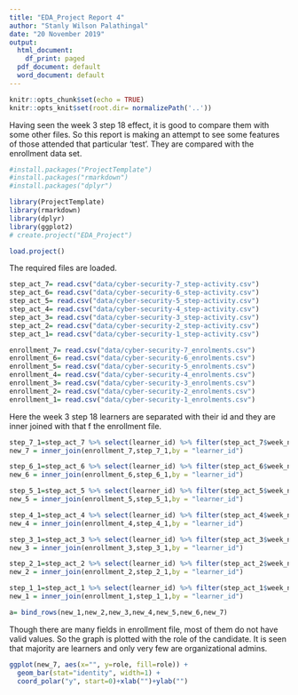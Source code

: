 ---
title: "EDA_Project Report 4"
author: "Stanly Wilson Palathingal"
date: "20 November 2019"
output:
  html_document:
    df_print: paged
  pdf_document: default
  word_document: default
---

```{r setup, include=FALSE}
knitr::opts_chunk$set(echo = TRUE)
knitr::opts_knit$set(root.dir= normalizePath('..'))
```

Having seen the week 3 step 18 effect, it is good to compare them with some other files. So this report is making an attempt to see some features of those attended that particular 'test'. They are compared with the enrollment data set.

```{r Installation of packages, message=FALSE}
#install.packages("ProjectTemplate")
#install.packages("rmarkdown")
#install.packages("dplyr")
```

```{r Load library and create the project, message=FALSE}
library(ProjectTemplate)
library(rmarkdown)
library(dplyr)
library(ggplot2)
# create.project("EDA_Project")
```


```{r Setting of working directory and load project, include=FALSE}
load.project()
```

The required files are loaded.
```{r loading the step activity data set}
step_act_7= read.csv("data/cyber-security-7_step-activity.csv")
step_act_6= read.csv("data/cyber-security-6_step-activity.csv")
step_act_5= read.csv("data/cyber-security-5_step-activity.csv")
step_act_4= read.csv("data/cyber-security-4_step-activity.csv")
step_act_3= read.csv("data/cyber-security-3_step-activity.csv")
step_act_2= read.csv("data/cyber-security-2_step-activity.csv")
step_act_1= read.csv("data/cyber-security-1_step-activity.csv")
```


```{r}
enrollment_7= read.csv("data/cyber-security-7_enrolments.csv")
enrollment_6= read.csv("data/cyber-security-6_enrolments.csv")
enrollment_5= read.csv("data/cyber-security-5_enrolments.csv")
enrollment_4= read.csv("data/cyber-security-4_enrolments.csv")
enrollment_3= read.csv("data/cyber-security-3_enrolments.csv")
enrollment_2= read.csv("data/cyber-security-2_enrolments.csv")
enrollment_1= read.csv("data/cyber-security-1_enrolments.csv")
```

Here the week 3 step 18 learners are separated with their id and they are inner joined with that f the enrollment file. 
```{r step_act_7,fig.height=4,fig.width=10, message=FALSE,warnings = FALSE,echo = TRUE}
step_7_1=step_act_7 %>% select(learner_id) %>% filter(step_act_7$week_number==3 & step_act_7$step_number==18)
new_7 = inner_join(enrollment_7,step_7_1,by = "learner_id")

step_6_1=step_act_6 %>% select(learner_id) %>% filter(step_act_6$week_number==3 & step_act_6$step_number==18)
new_6 = inner_join(enrollment_6,step_6_1,by = "learner_id")

step_5_1=step_act_5 %>% select(learner_id) %>% filter(step_act_5$week_number==3 & step_act_5$step_number==18)
new_5 = inner_join(enrollment_5,step_5_1,by = "learner_id")

step_4_1=step_act_4 %>% select(learner_id) %>% filter(step_act_4$week_number==3 & step_act_4$step_number==18)
new_4 = inner_join(enrollment_4,step_4_1,by = "learner_id")

step_3_1=step_act_3 %>% select(learner_id) %>% filter(step_act_3$week_number==3 & step_act_3$step_number==18)
new_3 = inner_join(enrollment_3,step_3_1,by = "learner_id")

step_2_1=step_act_2 %>% select(learner_id) %>% filter(step_act_2$week_number==3 & step_act_2$step_number==18)
new_2 = inner_join(enrollment_2,step_2_1,by = "learner_id")

step_1_1=step_act_1 %>% select(learner_id) %>% filter(step_act_1$week_number==3 & step_act_1$step_number==18)
new_1 = inner_join(enrollment_1,step_1_1,by = "learner_id")

a= bind_rows(new_1,new_2,new_3,new_4,new_5,new_6,new_7)
```

Though there are many fields in enrollment file, most of them do not have valid values. So the graph is plotted with the role of the candidate. It is seen that majority are learners and only very few are organizational admins.

```{r,fig.width=10, fig.height=7}
ggplot(new_7, aes(x="", y=role, fill=role)) +   
  geom_bar(stat="identity", width=1) + 
  coord_polar("y", start=0)+xlab("")+ylab("")
```

